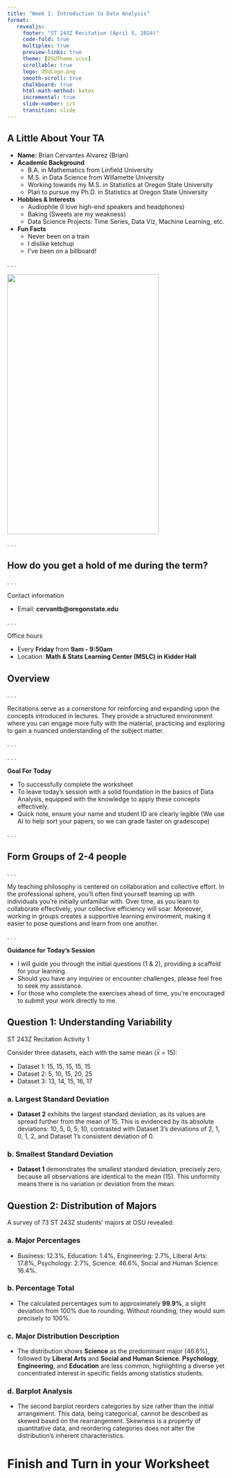 ```yaml
---
title: "Week 1: Introduction to Data Analysis"
format: 
   revealjs:
     footer: "ST 243Z Recitation (April 5, 2024)"
     code-fold: true
     multiplex: true
     preview-links: true
     theme: [OSUTheme.scss]
     scrollable: true
     logo: OSULogo.png
     smooth-scroll: true
     chalkboard: true
     html-math-method: katex
     incremental: true
     slide-number: c/t
     transition: slide
---
```


## A Little About Your TA

- **Name:** Brian Cervantes Alvarez (Brian)
- **Academic Background** 
  - B.A. in Mathematics from Linfield University
  - M.S. in Data Science from Willamette University
  - Working towards my M.S. in Statistics at Oregon State University 
  - Plan to pursue my Ph.D. in Statistics at Oregon State University
- **Hobbies & Interests** 
  - Audiophile (I love high-end speakers and headphones)
  - Baking (Sweets are my weakness)
  - Data Science Projects: Time Series, Data Viz, Machine Learning, etc.
- **Fun Facts**
  - Never been on a train
  - I dislike ketchup
  - I've been on a billboard! 
  
. . .

![](dapmeup.gif){.absolute top=50 right=0 width="350" height="600"}

. . .

## How do you get a hold of me during the term?



. . .

Contact information

  - Email: **cervantb@oregonstate.edu**
  
. . .
  
Office hours

  - Every **Friday** from **9am - 9:50am**
  - Location: **Math & Stats Learning Center (MSLC) in Kidder Hall**


## Overview

. . .

Recitations serve as a cornerstone for reinforcing and expanding upon the concepts introduced in lectures. They provide a structured environment where you can engage more fully with the material, practicing and exploring to gain a nuanced understanding of the subject matter.

. . .


. . .

**Goal For Today**

  - To successfully complete the worksheet
  - To leave today's session with a solid foundation in the basics of Data Analysis, equipped with the knowledge to apply these concepts effectively.
  - Quick note, ensure your name and student ID are clearly legible (We use AI to help sort your papers, so we can grade faster on gradescope)

. . .

## Form Groups of 2-4 people

. . .

My teaching philosophy is centered on collaboration and collective effort. In the professional sphere, you'll often find yourself teaming up with individuals you're initially unfamiliar with. Over time, as you learn to collaborate effectively, your collective efficiency will soar. Moreover, working in groups creates a supportive learning environment, making it easier to pose questions and learn from one another.

. . .

**Guidance for Today's Session**

  - I will guide you through the initial questions (1 & 2), providing a scaffold for your learning.
  - Should you have any inquiries or encounter challenges, please feel free to seek my assistance.
  - For those who complete the exercises ahead of time, you're encouraged to submit your work directly to me.


## Question 1: Understanding Variability

ST 243Z Recitation Activity 1

Consider three datasets, each with the same mean (𝑥̅ = 15):

- Dataset 1: 15, 15, 15, 15, 15
- Dataset 2: 5, 10, 15, 20, 25
- Dataset 3: 13, 14, 15, 16, 17

### a. Largest Standard Deviation

- **Dataset 2** exhibits the largest standard deviation, as its values are spread further from the mean of 15. This is evidenced by its absolute deviations: 10, 5, 0, 5, 10, contrasted with Dataset 3's deviations of 2, 1, 0, 1, 2, and Dataset 1's consistent deviation of 0.

### b. Smallest Standard Deviation

- **Dataset 1** demonstrates the smallest standard deviation, precisely zero, because all observations are identical to the mean (15). This uniformity means there is no variation or deviation from the mean.

## Question 2: Distribution of Majors

A survey of 73 ST 243Z students' majors at OSU revealed:

### a. Major Percentages

- Business: 12.3%, Education: 1.4%, Engineering: 2.7%, Liberal Arts: 17.8%, Psychology: 2.7%, Science: 46.6%, Social and Human Science: 16.4%.

### b. Percentage Total

- The calculated percentages sum to approximately **99.9%**, a slight deviation from 100% due to rounding. Without rounding, they would sum precisely to 100%.

### c. Major Distribution Description

- The distribution shows **Science** as the predominant major (46.6%), followed by **Liberal Arts** and **Social and Human Science**. **Psychology**, **Engineering**, and **Education** are less common, highlighting a diverse yet concentrated interest in specific fields among statistics students.

### d. Barplot Analysis

- The second barplot reorders categories by size rather than the initial arrangement. This data, being categorical, cannot be described as skewed based on the rearrangement. Skewness is a property of quantitative data, and reordering categories does not alter the distribution's inherent characteristics.



# Finish and Turn in your Worksheet

